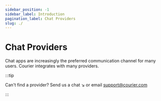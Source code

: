 ```yaml
---
sidebar_position: -1
sidebar_label: Introduction
pagination_label: Chat Providers
slug: ./
---
```


# Chat Providers

Chat apps are increasingly the preferred communication channel for many users. Courier integrates with many providers.

:::tip  

Can't find a provider? Send us a chat ↘️ or email support@courier.com

:::
